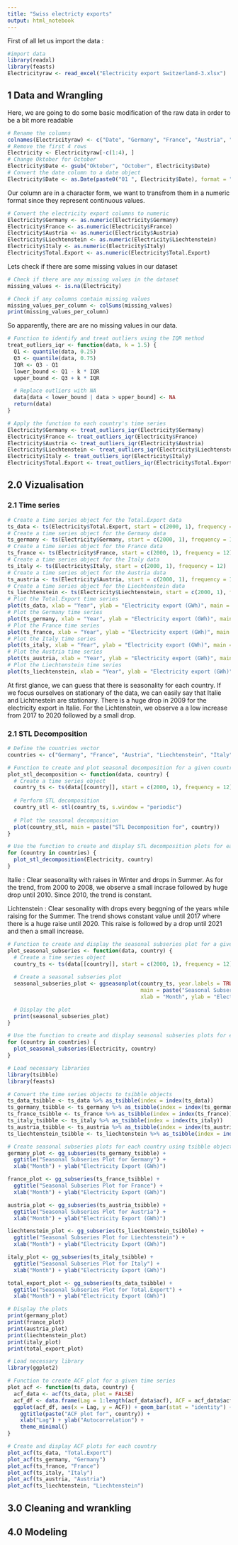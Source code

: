 ```yaml
---
title: "Swiss electricty exports"
output: html_notebook
---
```

First of all let us import the data : 
```r
#import data
library(readxl)
library(feasts)
Electricityraw <- read_excel("Electricity export Switzerland-3.xlsx")
```
## 1 Data and Wrangling 
Here, we are going to do some basic modification of the raw data in order to be a bit more readable
```r
# Rename the columns
colnames(Electricityraw) <- c("Date", "Germany", "France", "Austria", "Liechtenstein", "Italy", "Total.Export")
# Remove the first 4 rows
Electricity <- Electricityraw[-c(1:4), ]
# Change Oktober for October
Electricity$Date <- gsub("Oktober", "October", Electricity$Date)
# Convert the date column to a date object
Electricity$Date <- as.Date(paste0("01 ", Electricity$Date), format = "%d %B %Y")
```

Our column are in a character form, we want to transfrom them in a numeric format since they represent continuous values. 
```r
# Convert the electricity export columns to numeric
Electricity$Germany <- as.numeric(Electricity$Germany)
Electricity$France <- as.numeric(Electricity$France)
Electricity$Austria <- as.numeric(Electricity$Austria)
Electricity$Liechtenstein <- as.numeric(Electricity$Liechtenstein)
Electricity$Italy <- as.numeric(Electricity$Italy)
Electricity$Total.Export <- as.numeric(Electricity$Total.Export)
```


Lets check if there are some missing values in our dataset 
```r
# Check if there are any missing values in the dataset
missing_values <- is.na(Electricity)

# Check if any columns contain missing values
missing_values_per_column <- colSums(missing_values)
print(missing_values_per_column)
```
So apparently, there are are no missing values in our data. 

```r
# Function to identify and treat outliers using the IQR method
treat_outliers_iqr <- function(data, k = 1.5) {
  Q1 <- quantile(data, 0.25)
  Q3 <- quantile(data, 0.75)
  IQR <- Q3 - Q1
  lower_bound <- Q1 - k * IQR
  upper_bound <- Q3 + k * IQR

  # Replace outliers with NA
  data[data < lower_bound | data > upper_bound] <- NA
  return(data)
}

# Apply the function to each country's time series
Electricity$Germany <- treat_outliers_iqr(Electricity$Germany)
Electricity$France <- treat_outliers_iqr(Electricity$France)
Electricity$Austria <- treat_outliers_iqr(Electricity$Austria)
Electricity$Liechtenstein <- treat_outliers_iqr(Electricity$Liechtenstein)
Electricity$Italy <- treat_outliers_iqr(Electricity$Italy)
Electricity$Total.Export <- treat_outliers_iqr(Electricity$Total.Export)


```

## 2.0 Vizualisation 

### 2.1 Time series 
```r
# Create a time series object for the Total.Export data
ts_data <- ts(Electricity$Total.Export, start = c(2000, 1), frequency = 12)
# Create a time series object for the Germany data
ts_germany <- ts(Electricity$Germany, start = c(2000, 1), frequency = 12)
# Create a time series object for the France data
ts_france <- ts(Electricity$France, start = c(2000, 1), frequency = 12)
# Create a time series object for the Italy data
ts_italy <- ts(Electricity$Italy, start = c(2000, 1), frequency = 12)
# Create a time series object for the Austria data
ts_austria <- ts(Electricity$Austria, start = c(2000, 1), frequency = 12)
# Create a time series object for the Liechtenstein data
ts_liechtenstein <- ts(Electricity$Liechtenstein, start = c(2000, 1), frequency = 12)
# Plot the Total.Export time series
plot(ts_data, xlab = "Year", ylab = "Electricity export (GWh)", main = "Electricity Export - Total")
# Plot the Germany time series
plot(ts_germany, xlab = "Year", ylab = "Electricity export (GWh)", main = "Electricity Export - Germany")
# Plot the France time series
plot(ts_france, xlab = "Year", ylab = "Electricity export (GWh)", main = "Electricity Export - France")
# Plot the Italy time series
plot(ts_italy, xlab = "Year", ylab = "Electricity export (GWh)", main = "Electricity Export - Italy")
# Plot the Austria time series
plot(ts_austria, xlab = "Year", ylab = "Electricity export (GWh)", main = "Electricity Export - Austria")
# Plot the Liechtenstein time series
plot(ts_liechtenstein, xlab = "Year", ylab = "Electricity export (GWh)", main = "Electricity Export - Liechtenstein")
```
At first glance, we can guess that there is seasonality for each country. If we focus ourselves on stationary of the data, we can easily say that Italie and Lichtnestein are stationary. There is a huge drop in 2009 for the electricity export in Italie. For the Lichtenstein, we observe a a low increase from 2017 to 2020 followed by a small drop. 



### 2.1 STL Decomposition 
```r
# Define the countries vector
countries <- c("Germany", "France", "Austria", "Liechtenstein", "Italy", "Total.Export")

# Function to create and plot seasonal decomposition for a given country
plot_stl_decomposition <- function(data, country) {
  # Create a time series object
  country_ts <- ts(data[[country]], start = c(2000, 1), frequency = 12)
  
  # Perform STL decomposition
  country_stl <- stl(country_ts, s.window = "periodic")
  
  # Plot the seasonal decomposition
  plot(country_stl, main = paste("STL Decomposition for", country))
}

# Use the function to create and display STL decomposition plots for each country
for (country in countries) {
  plot_stl_decomposition(Electricity, country)
}

```
Italie : Clear seasonality with raises in Winter and drops in Summer. As for the trend, from 2000 to 2008, we observe a small incrase followed by huge drop until 2010. Since 2010, the trend is constant. 

Lichtenstein : Clear sesonality with drops every beggning of the years while raising for the Summer. The trend shows constant value until 2017 where there is a huge raise until 2020. This raise is followed by a drop until 2021 and then a small increase.

```r
# Function to create and display the seasonal subseries plot for a given country
plot_seasonal_subseries <- function(data, country) {
  # Create a time series object
  country_ts <- ts(data[[country]], start = c(2000, 1), frequency = 12)
  
  # Create a seasonal subseries plot
  seasonal_subseries_plot <- ggseasonplot(country_ts, year.labels = TRUE, year.labels.left = TRUE,
                                          main = paste("Seasonal Subseries Plot for", country),
                                          xlab = "Month", ylab = "Electricity Export (GWh)")

  # Display the plot
  print(seasonal_subseries_plot)
}

# Use the function to create and display seasonal subseries plots for each country
for (country in countries) {
  plot_seasonal_subseries(Electricity, country)
}
```

```r
# Load necessary libraries
library(tsibble)
library(feasts)

# Convert the time series objects to tsibble objects
ts_data_tsibble <- ts_data %>% as_tsibble(index = index(ts_data))
ts_germany_tsibble <- ts_germany %>% as_tsibble(index = index(ts_germany))
ts_france_tsibble <- ts_france %>% as_tsibble(index = index(ts_france))
ts_italy_tsibble <- ts_italy %>% as_tsibble(index = index(ts_italy))
ts_austria_tsibble <- ts_austria %>% as_tsibble(index = index(ts_austria))
ts_liechtenstein_tsibble <- ts_liechtenstein %>% as_tsibble(index = index(ts_liechtenstein))

# Create seasonal subseries plots for each country using tsibble objects
germany_plot <- gg_subseries(ts_germany_tsibble) +
  ggtitle("Seasonal Subseries Plot for Germany") +
  xlab("Month") + ylab("Electricity Export (GWh)")

france_plot <- gg_subseries(ts_france_tsibble) +
  ggtitle("Seasonal Subseries Plot for France") +
  xlab("Month") + ylab("Electricity Export (GWh)")

austria_plot <- gg_subseries(ts_austria_tsibble) +
  ggtitle("Seasonal Subseries Plot for Austria") +
  xlab("Month") + ylab("Electricity Export (GWh)")

liechtenstein_plot <- gg_subseries(ts_liechtenstein_tsibble) +
  ggtitle("Seasonal Subseries Plot for Liechtenstein") +
  xlab("Month") + ylab("Electricity Export (GWh)")

italy_plot <- gg_subseries(ts_italy_tsibble) +
  ggtitle("Seasonal Subseries Plot for Italy") +
  xlab("Month") + ylab("Electricity Export (GWh)")

total_export_plot <- gg_subseries(ts_data_tsibble) +
  ggtitle("Seasonal Subseries Plot for Total.Export") +
  xlab("Month") + ylab("Electricity Export (GWh)")

# Display the plots
print(germany_plot)
print(france_plot)
print(austria_plot)
print(liechtenstein_plot)
print(italy_plot)
print(total_export_plot)

```
```r
# Load necessary library
library(ggplot2)

# Function to create ACF plot for a given time series
plot_acf <- function(ts_data, country) {
  acf_data <- acf(ts_data, plot = FALSE)
  acf_df <- data.frame(Lag = 1:length(acf_data$acf), ACF = acf_data$acf)
  ggplot(acf_df, aes(x = Lag, y = ACF)) + geom_bar(stat = "identity") +
    ggtitle(paste("ACF plot for", country)) +
    xlab("Lag") + ylab("Autocorrelation") +
    theme_minimal()
}

# Create and display ACF plots for each country
plot_acf(ts_data, "Total.Export")
plot_acf(ts_germany, "Germany")
plot_acf(ts_france, "France")
plot_acf(ts_italy, "Italy")
plot_acf(ts_austria, "Austria")
plot_acf(ts_liechtenstein, "Liechtenstein")


```
## 3.0 Cleaning and wrankling

## 4.0 Modeling 
